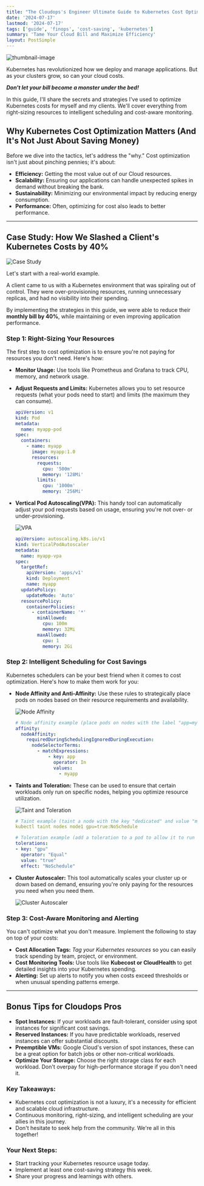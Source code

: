 ```yaml
---
title: "The Cloudops's Engineer Ultimate Guide to Kubernetes Cost Optimization"
date: '2024-07-17'
lastmod: '2024-07-17'
tags: ['guide', 'finops', 'cost-saving', 'kubernetes']
summary: 'Tame Your Cloud Bill and Maximize Efficiency'
layout: PostSimple
---
```


![thumbnail-image](/static/images/blogs/posts/07-kubernetes-cost-optimization.jpg)

Kubernetes has revolutionized how we deploy and manage applications. But as your clusters grow, so can your cloud costs.

**_Don't let your bill become a monster under the bed!_**

In this guide, I'll share the secrets and strategies I've used to optimize Kubernetes costs for myself and my clients.
We'll cover everything from right-sizing resources to intelligent scheduling and cost-aware monitoring.

## Why Kubernetes Cost Optimization Matters (And It's Not Just About Saving Money)

Before we dive into the tactics, let's address the "why." Cost optimization isn't just about pinching pennies; it's about:

- **Efficiency:** Getting the most value out of our Cloud resources.
- **Scalability:** Ensuring our applications can handle unexpected spikes in demand without breaking the bank.
- **Sustainability:** Minimizing our environmental impact by reducing energy consumption.
- **Performance:** Often, optimizing for cost also leads to better performance.

---

## Case Study: How We Slashed a Client's Kubernetes Costs by 40%

![Case Study](/static/images/blogs/posts/kubernetes-cost-reduction/case_study.jpg)

Let's start with a real-world example.

A client came to us with a Kubernetes environment that was spiraling out of control. They were over-provisioning resources, running unnecessary replicas, and had no visibility into their spending.

By implementing the strategies in this guide, we were able to reduce their **monthly bill by 40%**, while maintaining or even improving application performance.

### Step 1: Right-Sizing Your Resources

The first step to cost optimization is to ensure you're not paying for resources you don't need. Here's how:

- **Monitor Usage:** Use tools like Prometheus and Grafana to track CPU, memory, and network usage.
- **Adjust Requests and Limits:** Kubernetes allows you to set resource requests (what your pods need to start) and limits (the maximum they can consume).
  ```yaml
  apiVersion: v1
  kind: Pod
  metadata:
    name: myapp-pod
  spec:
    containers:
      - name: myapp
        image: myapp:1.0
        resources:
          requests:
            cpu: '500m'
            memory: '128Mi'
          limits:
            cpu: '1000m'
            memory: '256Mi'
  ```
- **Vertical Pod Autoscaling(VPA):** This handy tool can automatically adjust your pod requests based on usage, ensuring you're not over- or under-provisioning.

  ![VPA](/static/images/blogs/posts/kubernetes-cost-reduction/vpa-example.png)

  ```yaml
  apiVersion: autoscaling.k8s.io/v1
  kind: VerticalPodAutoscaler
  metadata:
    name: myapp-vpa
  spec:
    targetRef:
      apiVersion: 'apps/v1'
      kind: Deployment
      name: myapp
    updatePolicy:
      updateMode: 'Auto'
    resourcePolicy:
      containerPolicies:
        - containerName: '*'
          minAllowed:
            cpu: 100m
            memory: 32Mi
          maxAllowed:
            cpu: 1
            memory: 2Gi
  ```

### Step 2: Intelligent Scheduling for Cost Savings

Kubernetes schedulers can be your best friend when it comes to cost optimization. Here's how to make them work for you:

- **Node Affinity and Anti-Affinity:** Use these rules to strategically place pods on nodes based on their resource requirements and availability.

  ![Node Affinity](/static/images/blogs/posts/kubernetes-cost-reduction/node_affinity.png)

  ```yaml
  # Node affinity example (place pods on nodes with the label "app=myapp")
  affinity:
    nodeAffinity:
      requiredDuringSchedulingIgnoredDuringExecution:
        nodeSelectorTerms:
          - matchExpressions:
              - key: app
                operator: In
                values:
                  - myapp
  ```

- **Taints and Toleration:** These can be used to ensure that certain workloads only run on specific nodes, helping you optimize resource utilization.

  ![Taint and Toleration](/static/images/blogs/posts/kubernetes-cost-reduction/taint_toleration.png)

  ```yaml
  # Taint example (taint a node with the key "dedicated" and value "myapp")
  kubectl taint nodes node1 gpu=true:NoSchedule

  # Toleration example (add a toleration to a pod to allow it to run on tainted nodes)
  tolerations:
  - key: "gpu"
    operator: "Equal"
    value: "true"
    effect: "NoSchedule"
  ```

- **Cluster Autoscaler:** This tool automatically scales your cluster up or down based on demand, ensuring you're only paying for the resources you need when you need them.

  ![Cluster Autoscaler](/static/images/blogs/posts/kubernetes-cost-reduction/ca.png)

### Step 3: Cost-Aware Monitoring and Alerting

You can't optimize what you don't measure. Implement the following to stay on top of your costs:

- **Cost Allocation Tags:** _Tag your Kubernetes resources_ so you can easily track spending by team, project, or environment.
- **Cost Monitoring Tools:** Use tools like **Kubecost or CloudHealth** to get detailed insights into your Kubernetes spending.
- **Alerting:** Set up alerts to notify you when costs exceed thresholds or when unusual spending patterns emerge.

---

## Bonus Tips for Cloudops Pros

- **Spot Instances:** If your workloads are fault-tolerant, consider using spot instances for significant cost savings.
- **Reserved Instances:** If you have predictable workloads, reserved instances can offer substantial discounts.
- **Preemptible VMs:** Google Cloud's version of spot instances, these can be a great option for batch jobs or other non-critical workloads.
- **Optimize Your Storage:** Choose the right storage class for each workload. Don't overpay for high-performance storage if you don't need it.

### Key Takeaways:

- Kubernetes cost optimization is not a luxury, it's a necessity for efficient and scalable cloud infrastructure.
- Continuous monitoring, right-sizing, and intelligent scheduling are your allies in this journey.
- Don't hesitate to seek help from the community. We're all in this together!

### Your Next Steps:

- Start tracking your Kubernetes resource usage today.
- Implement at least one cost-saving strategy this week.
- Share your progress and learnings with others.
